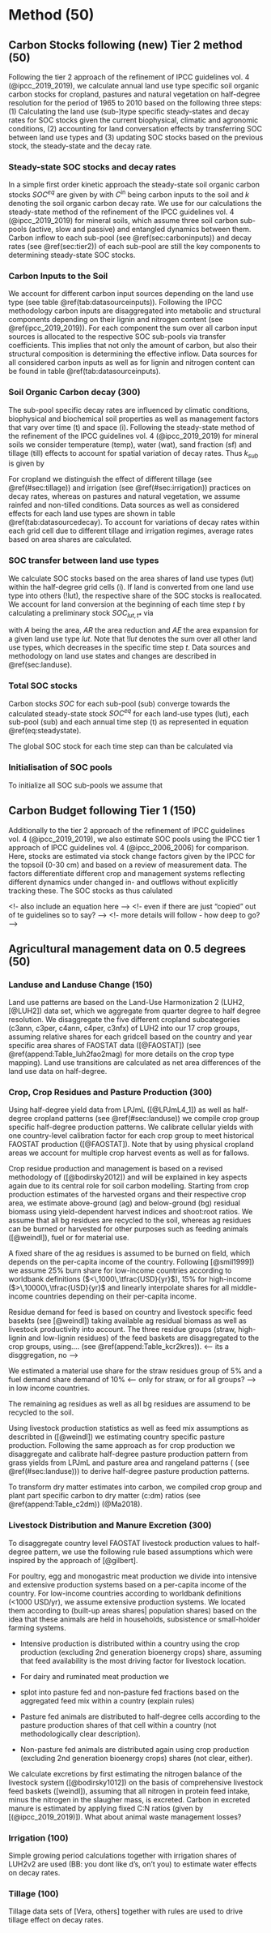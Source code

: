 # Method (50)

<!-- Soil carbon dynamics are modeled using a yearly based SOC model and carbon input and management data. -->

## Carbon Stocks following (new) Tier 2 method (50) {#sec:carbonbudget}

Following the tier 2 approach of the refinement of IPCC guidelines vol. 4 (@ipcc_2019_2019), we calculate annual land use type specific soil organic carbon stocks for cropland, pastures and natural vegetation on half-degree resolution for the period of 1965 to 2010 based on the following three steps: (1) Calculating the land use (sub-)type specific steady-states and decay rates for SOC stocks given the current biophysical, climatic and agronomic conditions, (2) accounting for land conversation effects by transferring SOC between land use types and (3) updating SOC stocks based on the previous stock, the steady-state and the decay rate. 

### Steady-state SOC stocks and decay rates

In a simple first order kinetic approach the steady-state soil organic carbon stocks $SOC^{eq}$ are given by 
\begin{equation}
SOC^{eq} =\frac{C^{\textrm{in}}}{k}
\label{eq:inoutflow}
\end{equation}
with $C^{\textrm{in}}$ being carbon inputs to the soil and $k$ denoting the soil organic carbon decay rate. We use for our calculations the steady-state method of the refinement of the IPCC guidelines vol. 4 (@ipcc_2019_2019) for mineral soils, which assume three soil carbon sub-pools (active, slow and passive) and entangled dynamics between them. Carbon inflow to each sub-pool (see \@ref(sec:carboninputs)) and decay rates (see \@ref(sec:tier2)) of each sub-pool are still the key components to determining steady-state SOC stocks.  

### Carbon Inputs to the Soil {#sec:carboninputs}

We account for different carbon input sources depending on the land use type (see table \@ref(tab:datasourceinputs)). Following the IPCC methodology carbon inputs are disaggregated into metabolic and structural components depending on their lignin and nitrogen content (see \@ref(ipcc_2019_2019)). For each component the sum over all carbon input sources is allocated to the respective SOC sub-pools via transfer coefficients. This implies that not only the amount of carbon, but also their structural composition is determining the effective inflow. Data sources for all considered carbon inputs as well as for lignin and nitrogen content can be found in table \@ref(tab:datasourceinputs).  

```{=latex}

 \begin{table*}[h]
 \caption{Type and data sources for carbon inputs to different land use types}
 \begin{tabular}{l l l l}
 \tophline
  Land use types   & source of carbon inputs & data source & nitrogen and lignin content \\
 \middlehline
 \multirow{3}{*}{Cropland} & residues & FAOSTAT, LPJmL4 [2, sec:residues] & default values given by [2]  \\
                            & dead below ground biomass of crops & FAOSTAT, LPJmL4 [2, sec:residues] & default values given by [2] \\
                            & manure & FAOSTAT, Isabelle [2, sec:manure] & default values given by [2] \\
                            \hline
 \multirow{2}{*}{Pasture}  & annual litterfall & LPJmL4 [3] & default values given by [2] \\ 
                            & manure  & FAOSTAT, Isabelle [2, sec:manure] & default values given by [2] \\
                            \hline
  Natural vegetation        & annual litterfall & LPJmL4 [4]& \begin{minipage}[t]{0.28\columnwidth}\raggedright\strut Nitrogen and lignin content of tree compartments used in CENTURY [4] \strut \end{minipage}\tabularnewline
 \bottomhline
 \end{tabular}
 \label{tab:datasourceinputs}
 \belowtable{}
 \end{table*}
```

### Soil Organic Carbon decay (300) {#sec:tier2}

The sub-pool specific decay rates are influenced by climatic conditions, biophysical and biochemical soil properties as well as management factors that vary over time (t) and space (i). Following the steady-state method of the refinement of the IPCC guidelines vol. 4 (@ipcc_2019_2019) for mineral soils we consider temperature (temp), water (wat), sand fraction (sf) and tillage (till) effects to account for spatial variation of decay rates. Thus $k_{sub}$ is given by

\begin{equation}
\begin{aligned}
& k_{active,t,i}  & = &~ k_{active}  ~ &\cdot~ temp_{t,i} ~ &\cdot~ wat_{t,i} ~ &\cdot~ till_{t,i} ~ & \cdot~ sf_{t,i}\\
& k_{slow,t,i}    & = &~ k_{slow}    ~ &\cdot~ temp_{t,i} ~ &\cdot~ wat_{t,i} ~ &\cdot~ till_{t,i} ~ &\\
& k_{passive,t,i} & = &~ k_{passive} ~ &\cdot~ temp_{t,i} ~ &\cdot~ wat_{t,i} ~ & ~ &
\label{eq:decayrates}
\end{aligned}
\end{equation}


For cropland we distinguish the effect of different tillage (see \@ref(#sec:tillage)) and irrigation (see \@ref(#sec:irrigation)) practices on decay rates, whereas on pastures and natural vegetation, we assume rainfed and non-tilled conditions. Data sources as well as considered effects for each land use types are shown in table \@ref(tab:datasourcedecay). To account for variations of decay rates within each grid cell due to different tillage and irrigation regimes, average rates based on area shares are calculated.

```{=latex}

 \begin{table*}[h]
 \caption{Type and data sources for carbon inputs to different land use types}
 \begin{tabular}{l l l l}
 \tophline
  Land use types   & type of decay driver & parameter use to represent driver & data source \\
 \middlehline
 \multirow{2}{*}{all} & Soil quality & Sand fraction of the first 0-30 cm &  [SoilGrids]  \\
                      \cline{2-4}
                      
                      & Mircobial activity & air temperature & [CRUp4.0] \\
                      \cline{2-4}
                      
                      & Water restriction & precipitation \& potential evapotranspiration & [CRUp4.0] \\
                      \cline{1-4}
\multirow{2}{*}{\begin{minipage}[t]{0.2\columnwidth}\raggedright\strut Cropland\\(additionally)\strut\end{minipage}} & Water restriction*  & irrigation  & [sec:irrigation] \\ 
                      \cline{2-4}
                      
                      & Soil disturbance & tillage & [sec:tillage] \\
 \bottomhline
 \end{tabular}
 \label{tab:datasourcedecay}
 \belowtable{}
 \end{table*}
```

### SOC transfer between land use types

We calculate SOC stocks based on the area shares of land use types (lut) within the half-degree grid cells (i). If land is converted from one land use type into others (!lut), the respective share of the SOC stocks is reallocated. We account for land conversion at the beginning of each time step $t$ by calculating a preliminary stock $SOC_{lut,t*}$ via 

\begin{equation}
SOC_{lut,t*} = SOC_{lut,t-1} - \frac{SOC_{lut,t-1}}{A_{lut,t-1}} \cdot  AR_{lut,t} + \frac{SOC_{!lut,t-1}}{A_{!lut,t-1}} \cdot  AE_{lut,t} \qquad \forall sub, i  
\label{eq:ctransfer}
\end{equation}

with $A$ being the area, $AR$ the area reduction and $AE$ the area expansion for a given land use type $lut$. Note that $!lut$ denotes the sum over all other land use types, which decreases in the specific time step $t$. Data sources and methodology on land use states and changes are described in \@ref(sec:landuse). 

### Total SOC stocks

Carbon stocks $SOC$ for each sub-pool (sub) converge towards the calculated steady-state stock $SOC^{eq}$ for each land-use types (lut), each sub-pool (sub) and each annual time step (t) as represented in equation \@ref(eq:steadystate).

\begin{equation}
SOC_{t} = SOC_{t-1} + (SOC^{eq}_{t} - SOC_{t-1}) \cdot k_{t} \cdot 1\unit{a} \qquad \forall lut, sub, i.
\label{eq:steadystate}
\end{equation}

The global SOC stock for each time step can than be calculated via

\begin{equation}
SOC_{t} = \sum_{i} \underbrace{\sum_{lut} \overbrace{\sum_{sub} SOC_{lut, sub, t, i}.}^{\text{$SOC_{lut, t, i}$ - land use type specific SOC stock within cell}}}_{\text{$SOC_{t, i}$ - total SOC stock within cell}}
\label{eq:totalstock}
\end{equation}

### Initialisation of SOC pools

To initialize all SOC sub-pools we assume that  


\newpage

## Carbon Budget following Tier 1 (150) {#sec:tier1}

Additionally to the tier 2 approach of the refinement of IPCC guidelines vol. 4 (@ipcc_2019_2019), we also estimate SOC pools using the IPCC tier 1 approach of IPCC guidelines vol. 4 (@ipcc_2006_2006) for comparison. Here, stocks are estimated via stock change factors given by the IPCC for the topsoil (0-30 cm) and based on a review of measurement data. The factors differentiate  different crop and management systems reflecting different dynamics under changed in- and outflows without explicitly tracking these. The SOC stocks as thus calulated

\begin{equation}
SOC_{\text{target}} = \sum_{c,s,i} SOC_{\text{ref}_{c,s,i}} \cdot F_{\text{LU}_{c,s,i}} \cdot F_{\text{MG}_{c,s,i}} \cdot F_{\text{I}_{c,s,i}} \cdot A_{c,s,i}
\label{eq:tier1}
\end{equation}


<!- also include an equation here -->
<!- even if there are just "copied" out of te guidelines so to say? -->
<!- more details will follow - how deep to go? -->

## Agricultural management data on 0.5 degrees	(50) {#sec:agrimanagement}

### Landuse and Landuse Change (150) {#sec:landuse}

Land use patterns are based on the Land-Use Harmonization 2 (LUH2, [@LUH2]) data set, which we aggregate from quarter degree to half degree resolution. We disaggregate the five different cropland subcategories (c3ann, c3per, c4ann, c4per, c3nfx) of LUH2 into our 17 crop groups, assuming relative shares for each gridcell based on the country and year specific area shares of FAOSTAT data ([@FAOSTAT]) (see \@ref(append:Table_luh2fao2mag) for more  details on the crop type mapping). Land use transitions are calculated as net area differences of the land use data on half-degree.

### Crop, Crop Residues and Pasture Production	(300)

Using half-degree yield data from LPJmL ([@LPJmL4_1]) as well as half-degree cropland patterns (see \@ref(#sec:landuse)) we compile crop group specific half-degree production patterns. We calibrate cellular yields with one country-level calibration factor for each crop group to meet historical FAOSTAT production ([@FAOSTAT]). Note that by using physical cropland areas we account for multiple crop harvest events as well as for fallows.

Crop residue production and management is based on a revised methodology of ([@bodirsky2012]) and will be explained in key aspects again due to its central role for soil carbon modelling. Starting from crop production estimates of the harvested organs and their respective crop area, we estimate above-ground (ag) and below-ground (bg) residual biomass using yield-dependent harvest indices and shoot:root ratios. We assume that all bg residues are recycled to the soil, whereas ag residues can be burned or harvested for other purposes such as feeding animals ([@weindl]), fuel or for material use.

A fixed share of the ag residues is assumed to be burned on field, which depends on the per-capita income of the country. Following [@smil1999]) we assume 25% burn share for low-income countries according to worldbank definitions ($<\,1000\,\tfrac{USD}{yr}$), 15% for high-income  ($>\,10000\,\tfrac{USD}{yr}$ and linearly interpolate shares for all middle-income countries depending on their per-capita income.

Residue demand for feed is based on country and livestock specific feed basekts (see [@weindl]) taking available ag residual biomass as well as livestock productivity into account. The three residue groups (straw, high-lignin and low-lignin residues) of the feed baskets are disaggregated to the crop groups, using.... (see \@ref(append:Table_kcr2kres)). <-- its a disggregation, no -->

We estimated a material use share for the straw residues group of 5% and a fuel demand share demand of 10% <-- only for straw, or for all groups? --> in low income countries.

The remaining ag residues as well as all bg residues are assumend to be recycled to the soil.

<!-- Add formular or drawings here? --> 
<!-- if you want, but first finish the rest -->


Using livestock production statistics as well as feed mix assumptions as describted in ([@weindl]) we estimating country specific pasture production. Following the same approach as for crop production we disaggregate and calibrate half-degree pasture production pattern from grass yields from LPJmL and pasture area and rangeland patterns ( (see \@ref(#sec:landuse))) to derive half-degree pasture production patterns.


To transform dry matter estimates into carbon, we compiled crop group and plant part specific carbon to dry matter (c:dm) ratios (see \@ref(append:Table_c2dm)) (@Ma2018).

<!-- Litter is coming from LPJmL in carbon units - transformation with 0.44 is done twice reverting the effect of the transformation -->

### Livestock Distribution and Manure Excretion	(300)

To disaggregate country level FAOSTAT livestock production values to half-degree pattern, we use the following rule based assumptions which were inspired by the approach of [@gilbert].

For poultry, egg and monogastric meat production we divide into intensive and extensive production systems based on a per-capita income of the country. For low-income countries according to worldbank definitions (<1000 USD/yr), we assume extensive production systems. We located them according to (built-up areas shares| population shares) based on the idea that these animals are held in households, subsistence or small-holder farming systems.  

* Intensive production is distributed within a country using the crop production (excluding 2nd generation bioenergy crops) share, assuming that feed availability is the most driving factor for livestock location.

* For dairy and ruminated meat production we

* splot into pasture fed and non-pasture fed fractions based on the aggregated feed mix within a country (explain rules)

<!-- how to spell out that crop is everything else then pasture? -->

* Pasture fed animals are distributed to half-degree cells according to the pasture production shares of that cell within a country (not methodologically clear description).

* Non-pasture fed animals are distributed again using crop production (excluding 2nd generation bioenergy crops) shares (not clear, either).

<!-- Add formular, drawings or visualisation here? --> <!-- No formulas needed, but precise wording --> 

<!-- TILL HERE -->

We calculate excretions by first estimating the nitrogen balance of the livestock system ([@bodirsky1012]) on the basis of comprehensive livestock feed baskets ([weindl]), assuming that all nitrogen in protein feed intake, minus the nitrogen in the slaugher mass, is excreted. 
Carbon in excreted manure is estimated by applying fixed C:N ratios (given by [(@ipcc_2019_2019)]).
What about animal waste management losses?

### Irrigation (100)
Simple growing period calculations together with irrigation shares of LUH2v2 are used (BB: you dont like d's, on't you) to estimate water effects on decay rates.

### Tillage (100)
Tillage data sets of [Vera, others] together with rules are used to drive tillage effect on decay rates.
